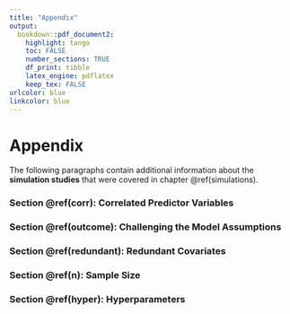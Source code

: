 ```yaml
---
title: "Appendix"
output:
  bookdown::pdf_document2:
    highlight: tango
    toc: FALSE
    number_sections: TRUE
    df_print: tibble
    latex_engine: pdflatex
    keep_tex: FALSE
urlcolor: blue
linkcolor: blue
---
```



# Appendix {-}

The following paragraphs contain additional information about the **simulation studies** that were covered in chapter \@ref(simulations).

### Section \@ref(corr): Correlated Predictor Variables {.unlisted .unnumbered}

### Section \@ref(outcome): Challenging the Model Assumptions {.unlisted .unnumbered}

### Section \@ref(redundant): Redundant Covariates {.unlisted .unnumbered}

### Section \@ref(n): Sample Size {.unlisted .unnumbered}

### Section \@ref(hyper): Hyperparameters {.unlisted .unnumbered}
